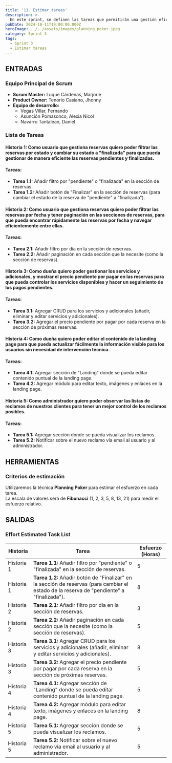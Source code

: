 ```yaml
---
title: '11. Estimar tareas'
description: >-
  En este sprint, se definen las tareas que permitirán una gestión eficiente de las reservas, servicios y reclamos, y se estiman los esfuerzos para su implementación utilizando la técnica de Planning Poker.
pubDate: 2024-10-11T19:00:00.000Z
heroImage: ../../assets/images/planning_poker.jpeg
category: Sprint 3
tags:
  - Sprint 3
  - Estimar tareas
---
```


## ENTRADAS

### Equipo Principal de Scrum

- **Scrum Master:** Luque Cárdenas, Marjorie
- **Product Owner:** Tenorio Casiano, Jhonny
- **Equipo de desarrollo:**
  <ul style={{ listStyleType: 'circle', paddingLeft: '20px' }}>
    <li>Vegas Villar, Fernando</li>
    <li>Asunción Pomasonco, Alexia Nicol</li>
    <li>Navarro Tantalean, Daniel</li>
  </ul>

### Lista de Tareas

#### Historia 1: Como usuario que gestiona reservas quiero poder filtrar las reservas por estado y cambiar su estado a "finalizada" para que pueda gestionar de manera eficiente las reservas pendientes y finalizadas.

#### Tareas:
- **Tarea 1.1:** Añadir filtro por "pendiente" o "finalizada" en la sección de reservas.
- **Tarea 1.2:** Añadir botón de "Finalizar" en la sección de reservas (para cambiar el estado de la reserva de "pendiente" a "finalizada").

#### Historia 2: Como usuario que gestiona reservas quiero poder filtrar las reservas por fecha y tener paginación en las secciones de reservas, para que pueda encontrar rápidamente las reservas por fecha y navegar eficientemente entre ellas.

#### Tareas:
- **Tarea 2.1:** Añadir filtro por día en la sección de reservas.
- **Tarea 2.2:** Añadir paginación en cada sección que la necesite (como la sección de reservas).

#### Historia 3: Como dueña quiero poder gestionar los servicios y adicionales, y mostrar el precio pendiente por pagar en las reservas para que pueda controlar los servicios disponibles y hacer un seguimiento de los pagos pendientes.

#### Tareas:
- **Tarea 3.1:** Agregar CRUD para los servicios y adicionales (añadir, eliminar y editar servicios y adicionales).
- **Tarea 3.2:** Agregar el precio pendiente por pagar por cada reserva en la sección de próximas reservas.

#### Historia 4: Como dueña quiero poder editar el contenido de la landing page para que pueda actualizar fácilmente la información visible para los usuarios sin necesidad de intervención técnica.

#### Tareas:
- **Tarea 4.1:** Agregar sección de "Landing" donde se pueda editar contenido puntual de la landing page.
- **Tarea 4.2:** Agregar módulo para editar texto, imágenes y enlaces en la landing page.

#### Historia 5: Como administrador quiero poder observar las listas de reclamos de nuestros clientes para tener un mejor control de los reclamos posibles.

#### Tareas:
- **Tarea 5.1:** Agregar sección donde se pueda visualizar los reclamos.
- **Tarea 5.2:** Notificar sobre el nuevo reclamo vía email al usuario y al administrador.

## HERRAMIENTAS

### Criterios de estimación

Utilizaremos la técnica **Planning Poker** para estimar el esfuerzo en cada tarea.  
La escala de valores será de **Fibonacci** (1, 2, 3, 5, 8, 13, 21) para medir el esfuerzo relativo.

## SALIDAS

### Effort Estimated Task List

| **Historia**  | **Tarea**                                                                                                                       | **Esfuerzo (Horas)** |
|---------------|---------------------------------------------------------------------------------------------------------------------------------|----------------------|
| Historia 1    | **Tarea 1.1:** Añadir filtro por "pendiente" o "finalizada" en la sección de reservas.                                           | 5                    |
| Historia 1    | **Tarea 1.2:** Añadir botón de "Finalizar" en la sección de reservas (para cambiar el estado de la reserva de "pendiente" a "finalizada"). | 8                    |
| Historia 2    | **Tarea 2.1:** Añadir filtro por día en la sección de reservas.                                                                  | 3                    |
| Historia 2    | **Tarea 2.2:** Añadir paginación en cada sección que la necesite (como la sección de reservas).                                 | 5                    |
| Historia 3    | **Tarea 3.1:** Agregar CRUD para los servicios y adicionales (añadir, eliminar y editar servicios y adicionales).                | 8                    |
| Historia 3    | **Tarea 3.2:** Agregar el precio pendiente por pagar por cada reserva en la sección de próximas reservas.                        | 5                    |
| Historia 4    | **Tarea 4.1:** Agregar sección de "Landing" donde se pueda editar contenido puntual de la landing page.                         | 5                    |
| Historia 4    | **Tarea 4.2:** Agregar módulo para editar texto, imágenes y enlaces en la landing page.                                          | 8                    |
| Historia 5    | **Tarea 5.1:** Agregar sección donde se pueda visualizar los reclamos.                                                           | 5                    |
| Historia 5    | **Tarea 5.2:** Notificar sobre el nuevo reclamo vía email al usuario y al administrador.                                        | 5                    |

